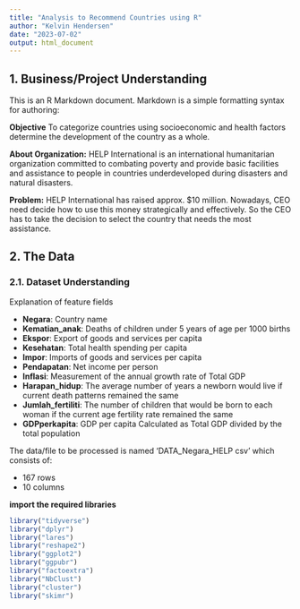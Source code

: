 ```yaml
---
title: "Analysis to Recommend Countries using R"
author: "Kelvin Hendersen"
date: "2023-07-02"
output: html_document
---
```


## 1. Business/Project Understanding

This is an R Markdown document. Markdown is a simple formatting syntax for authoring:

**Objective** To categorize countries using socioeconomic and health factors determine the development of the country as a whole.

**About Organization:** HELP International is an international humanitarian organization committed to combating poverty and provide basic facilities and assistance to people in countries underdeveloped during disasters and natural disasters.

**Problem:** HELP International has raised approx. $10 million. Nowadays, CEO need decide how to use this money strategically and effectively. So the CEO has to take the decision to select the country that needs the most assistance.

## 2. The Data
### 2.1. Dataset Understanding
Explanation of feature fields

* **Negara**: Country name
* **Kematian_anak**: Deaths of children under 5 years of age per 1000 births
* **Ekspor**: Export of goods and services per capita
* **Kesehatan**: Total health spending per capita
* **Impor**: Imports of goods and services per capita
* **Pendapatan**: Net income per person
* **Inflasi**: Measurement of the annual growth rate of Total GDP
* **Harapan_hidup**: The average number of years a newborn would live if current death patterns remained the same
* **Jumlah_fertiliti**: The number of children that would be born to each woman if the current age fertility rate remained the same
* **GDPperkapita**: GDP per capita Calculated as Total GDP divided by the total population

The data/file to be processed is named 'DATA_Negara_HELP csv' which consists of:

* 167 rows
* 10 columns

**import the required libraries**
```r
library("tidyverse")
library("dplyr")
library("lares")
library("reshape2")
library("ggplot2")
library("ggpubr")
library("factoextra")
library("NbClust")
library("cluster")
library("skimr")
```

